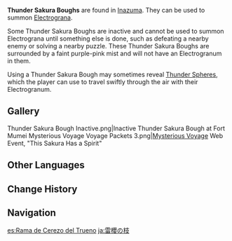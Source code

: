 {{Terminology Infobox
|image        = Thunder Sakura Bough.png
|type         = Exploration
|type2        = Game Systems
|region       = Inazuma
}}
{{Description|Thunder Sakura Boughs can be found on the various islands of Inazuma. Use them to summon a wondrous spirit called an [[Electrogranum]], which will be an inevitable travel companion in Inazuma~|[https://twitter.com/GenshinImpact/status/1415498855303495681 Inazuma Diaries Vol. 1: The Mysterious Electro Element]}}
'''Thunder Sakura Boughs''' are found in [[Inazuma]]. They can be used to summon [[Electrograna]].

Some Thunder Sakura Boughs are inactive and cannot be used to summon Electrograna until something else is done, such as defeating a nearby enemy or solving a nearby puzzle. These Thunder Sakura Boughs are surrounded by a faint purple-pink mist and will not have an Electrogranum in them.

Using a Thunder Sakura Bough may sometimes reveal [[Thunder Sphere]]s, which the player can use to travel swiftly through the air with their Electrogranum.

==Gallery==
<gallery>
Thunder Sakura Bough Inactive.png|Inactive Thunder Sakura Bough at Fort Mumei
Mysterious Voyage Voyage Packets 3.png|[[Mysterious Voyage]] Web Event, "This Sakura Has a Spirit" <!--2021-07-13 to 20-->
</gallery>

==Other Languages==
{{Other Languages
|en      = Thunder Sakura Bough
|zhs     = 雷樱枝条
|zhs_rm  = Léiyīng Zhītiáo
|zht     = 雷櫻枝條
|zht_rm  = Léiyīng Zhītiáo
|zh_tl   = Thunder Sakura Branch
|ja      = 雷櫻の枝
|ja_rm   = Raiou no Eda{{Assumed}}
|ja_tl   = Thunder Sakura Bough
|ko      = 번개의 벚나무 가지
|ko_rm   = Beongae-ui Beonnamu Gaji
|ko_tl   = Lightning Cherry Blossom Tree Branch
|es      = Rama de Cerezo del Trueno
|es_tl   = Thunder Cherry Tree Branch
|fr      = Branche de cerisier tonnerre
|fr_tl   = Branch of Thunder Cherry Tree
|ru      = Ветвь Громовой сакуры
|ru_tl   = Thunder Sakura Branch
|th      = Thunder Sakura Bough
|vi      = Cành Lôi Anh Đào
|vi_tl   = 
|de      = Zweig der Donner-Sakura
|de_tl   = Branch of the Thunder Sakura
|id      = Thunder Sakura Bough
|pt      = Galho da Sakura do Trovão
|pt_tl   = 
|tr      = Yıldırım Kirazı Dalı
|tr_tl   = Lightning Cherry Branch
|it      = Ramo di Sakura del tuono
|it_tl   = 
}}

==Change History==
{{Change History|2.0}}

==Navigation==
{{Exploration Navbox|Inazuma}}

[[es:Rama de Cerezo del Trueno]]
[[ja:雷櫻の枝]]